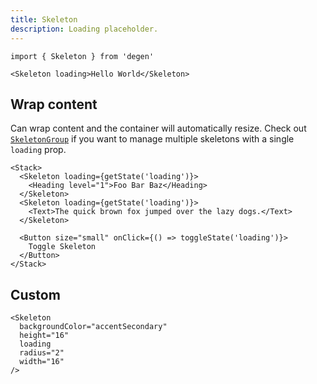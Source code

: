 ```yaml
---
title: Skeleton
description: Loading placeholder.
---
```


```tsx
import { Skeleton } from 'degen'
```

```tsx expand=true live=true
<Skeleton loading>Hello World</Skeleton>
```

## Wrap content

Can wrap content and the container will automatically resize. Check out [`SkeletonGroup`](/components/SkeletonGroup) if you want to manage multiple skeletons with a single `loading` prop.

```tsx live=true
<Stack>
  <Skeleton loading={getState('loading')}>
    <Heading level="1">Foo Bar Baz</Heading>
  </Skeleton>
  <Skeleton loading={getState('loading')}>
    <Text>The quick brown fox jumped over the lazy dogs.</Text>
  </Skeleton>

  <Button size="small" onClick={() => toggleState('loading')}>
    Toggle Skeleton
  </Button>
</Stack>
```

## Custom

```tsx live=true
<Skeleton
  backgroundColor="accentSecondary"
  height="16"
  loading
  radius="2"
  width="16"
/>
```
